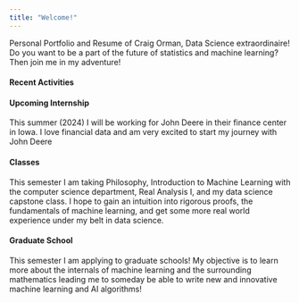 ```yaml
---
title: "Welcome!"
---
```


Personal Portfolio and Resume of Craig Orman, Data Science extraordinaire! Do you want to be a part of the future of statistics and machine learning? Then join me in my adventure!

#### Recent Activities

#### Upcoming Internship
This summer (2024) I will be working for John Deere in their finance center in Iowa. I love financial data and am very excited to start my journey with John Deere

#### Classes
This semester I am taking Philosophy, Introduction to Machine Learning with the computer science department, Real Analysis I, and my data science capstone class. I hope to gain an intuition into rigorous proofs, the fundamentals of machine learning, and get some more real world experience under my belt in data science.

#### Graduate School
This semester I am applying to graduate schools! My objective is to learn more about the internals of machine learning and the surrounding mathematics leading me to someday be able to write new and innovative machine learning and AI algorithms!
